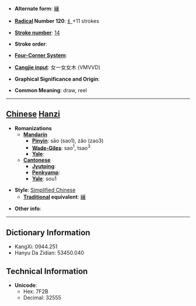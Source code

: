 * '''Alternate form''': [[繅]]

* '''[[Wiktionary:Chinese radical index| Radical]] Number 120''': [[Wiktionary:Chinese radical index 纟|纟]]+11 strokes

* '''[[Wiktionary:Chinese total strokes index|Stroke number]]''': [[Wiktionary:Chinese total strokes index 14|14]]

* '''Stroke order''': 

* '''[[Wiktionary:Chinese four corner index|Four-Corner System]]''': 

* '''[[Wiktionary:Chinese Cangjie index|Cangjie input]]''': 女一女女木 (VMVVD)

* '''Graphical Significance and Origin''': 

* '''Common Meaning''': draw, reel

----

== [[Chinese]] [[Hanzi]] ==

* '''Romanizations'''
** '''[[Mandarin]]'''
*** '''[[Pinyin]]''': sāo (sao1), zǎo (zao3)
*** '''[[Wade-Giles]]''': sao<sup>1</sup>, tsao<sup>3</sup>
*** '''[[Yale]]''': 
** '''[[Cantonese]]'''
*** '''[[Jyutping]]''':
*** '''[[Penkyamp]]''': 
*** '''[[Yale]]''': sou1

* '''Style''': [[Simplified Chinese]] 
** '''[[Traditional Chinese|Traditional]] equivalent''': [[繅]]

* '''Other info''': 

----

== Dictionary Information ==

* KangXi: 0944.251
* Hanyu Da Zidian: 53450.040

== Technical Information ==

* '''Unicode''':
** Hex: 7F2B
** Decimal: 32555